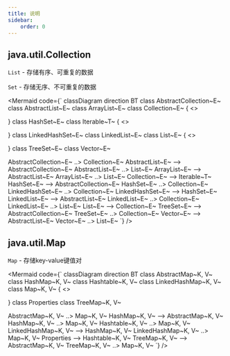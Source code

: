 ```yaml
---
title: 说明
sidebar:
    order: 0
---
```



## java.util.Collection

`List` - 存储有序、可重复的数据

`Set` - 存储无序、不可重复的数据

<Mermaid
    code={`
classDiagram
direction BT
class AbstractCollection~E~
class AbstractList~E~
class ArrayList~E~
class Collection~E~ {
<<Interface>>

}
class HashSet~E~
class Iterable~T~ {
<<Interface>>

}
class LinkedHashSet~E~
class LinkedList~E~
class List~E~ {
<<Interface>>

}
class TreeSet~E~
class Vector~E~

AbstractCollection~E~ ..> Collection~E~
AbstractList~E~ --> AbstractCollection~E~
AbstractList~E~ ..> List~E~
ArrayList~E~ --> AbstractList~E~
ArrayList~E~ ..> List~E~
Collection~E~ --> Iterable~T~
HashSet~E~ --> AbstractCollection~E~
HashSet~E~ ..> Collection~E~
LinkedHashSet~E~ ..> Collection~E~
LinkedHashSet~E~ --> HashSet~E~
LinkedList~E~ --> AbstractList~E~
LinkedList~E~ ..> Collection~E~
LinkedList~E~ ..> List~E~
List~E~ --> Collection~E~
TreeSet~E~ --> AbstractCollection~E~
TreeSet~E~ ..> Collection~E~
Vector~E~ --> AbstractList~E~
Vector~E~ ..> List~E~
`}
/>

## java.util.Map

`Map` - 存储key-value键值对

<Mermaid
    code={`
classDiagram
direction BT
class AbstractMap~K, V~
class HashMap~K, V~
class Hashtable~K, V~
class LinkedHashMap~K, V~
class Map~K, V~ {
<<Interface>>

}
class Properties
class TreeMap~K, V~

AbstractMap~K, V~ ..> Map~K, V~
HashMap~K, V~ --> AbstractMap~K, V~
HashMap~K, V~ ..> Map~K, V~
Hashtable~K, V~ ..> Map~K, V~
LinkedHashMap~K, V~ --> HashMap~K, V~
LinkedHashMap~K, V~ ..> Map~K, V~
Properties --> Hashtable~K, V~
TreeMap~K, V~ --> AbstractMap~K, V~
TreeMap~K, V~ ..> Map~K, V~
`}
/>
